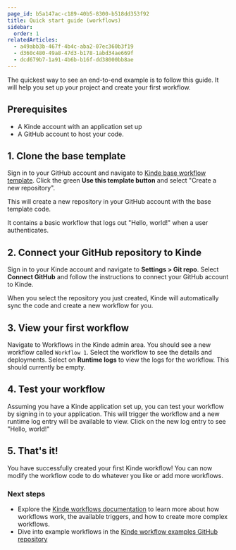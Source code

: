 ```yaml
---
page_id: b5a147ac-c189-40b5-8300-b518dd353f92
title: Quick start guide (workflows)
sidebar:
  order: 1
relatedArticles:
  - a49abb3b-467f-4b4c-aba2-07ec360b3f19
  - d360c480-49a8-47d3-b178-1abd34ae669f
  - dcd679b7-1a91-4b6b-b16f-dd38000bb8ae
---
```


The quickest way to see an end-to-end example is to follow this guide. It will help you set up your project and create your first workflow.

## Prerequisites

- A Kinde account with an application set up
- A GitHub account to host your code.

## 1. Clone the base template

Sign in to your GitHub account and navigate to [Kinde base workflow template](https://github.com/kinde-starter-kits/workflow-base-template). Click the green **Use this template button** and select "Create a new repository".

This will create a new repository in your GitHub account with the base template code.

It contains a basic workflow that logs out "Hello, world!" when a user authenticates.

## 2. Connect your GitHub repository to Kinde

Sign in to your Kinde account and navigate to **Settings > Git repo**. Select **Connect GitHub** and follow the instructions to connect your GitHub account to Kinde.

When you select the repository you just created, Kinde will automatically sync the code and create a new workflow for you.

## 3. View your first workflow

Navigate to Workflows in the Kinde admin area. You should see a new workflow called `Workflow 1`. Select the workflow to see the details and deployments. Select on **Runtime logs** to view the logs for the workflow. This should currently be empty.

## 4. Test your workflow

Assuming you have a Kinde application set up, you can test your workflow by signing in to your application. This will trigger the workflow and a new runtime log entry will be available to view. Click on the new log entry to see "Hello, world!"

## 5. That's it!

You have successfully created your first Kinde workflow! You can now modify the workflow code to do whatever you like or add more workflows.

### Next steps

- Explore the [Kinde workflows documentation](/workflows/about-workflows/) to learn more about how workflows work, the available triggers, and how to create more complex workflows.
- Dive into example workflows in the [Kinde workflow examples GitHub repository](https://github.com/kinde-starter-kits/workflow-examples)
